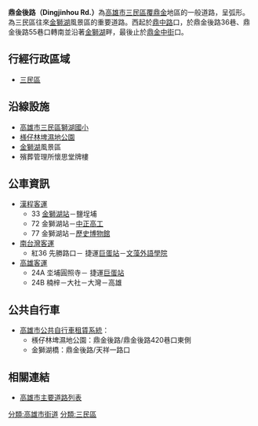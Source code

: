 {{Infobox TwRoad2
|bgcolorh=DARKGREEN
|colorh=white
|code=
|name= 鼎金後路
|enname= Dingjinhou Rd.
|level= 一般道路
|length=
|sec=
|lastext=
|line=
|start= [[鼎中路|鼎中路]]
|end= [[鼎金中街|鼎金中街]]
|junc= [[鼎力路|鼎力路]]
|img=
|cap=
|size=
|left= 
|right= [[鼎金中街|鼎金中街]]
|leftlink= 
|leftdirection= W
|rightlink= [[鼎金中街|鼎金中街]]
|rightdirection= S
|SN=
|SNtype=
|SNNum=
|SN2=
|SN2type=
|SN2Num=
|SN3=
|SN3type=
|SN3Num=
}}
'''鼎金後路（Dingjinhou Rd.）'''為[[高雄市|高雄市]][[三民區|三民區]][[覆鼎金|覆鼎金]]地區的一般道路，呈弧形。為三民區往來[[金獅湖|金獅湖]]風景區的重要道路。西起於[[鼎中路|鼎中路]]口，於鼎金後路36巷、鼎金後路55巷口轉南並沿著[[金獅湖|金獅湖]]畔，最後止於[[鼎金中街|鼎金中街]]口。

== 行經行政區域 ==
* [[三民區|三民區]]

== 沿線設施 ==
* [[高雄市三民區獅湖國民小學|高雄市三民區獅湖國小]]
* [[檨仔林埤濕地公園|檨仔林埤濕地公園]]
* [[金獅湖|金獅湖]]風景區
* 殯葬管理所懷思堂牌樓

== 公車資訊 ==
* [[漢程客運|漢程客運]]
** 33 [[金獅湖站|金獅湖站]]－鹽埕埔
** 72 金獅湖站－[[高雄市立中正高級工業職業學校|中正高工]]
** 77 金獅湖站－[[歷史博物館|歷史博物館]]
* [[南台灣客運|南台灣客運]]
** 紅36 先勝路口－<!-- 注释出：[[File:Kaohsiung_Metro_Logo(Logo_Only).svg|23px]] -->捷運[[巨蛋站|巨蛋站]]－[[文藻外語學院|文藻外語學院]]
* [[高雄客運|高雄客運]]
** 24A 坔埔圓照寺－<!-- 注释出：[[File:Kaohsiung_Metro_Logo(Logo_Only).svg|25px]] -->捷運[[巨蛋站|巨蛋站]]
** 24B 楠梓－大社－大灣－高雄
== 公共自行車 ==
* [[高雄市公共自行車租賃系統|高雄市公共自行車租賃系統]]：
** 檨仔林埤濕地公園：鼎金後路/鼎金後路420巷口東側
** 金獅湖橋：鼎金後路/天祥一路口

== 相關連結 ==
* [[高雄市主要道路列表|高雄市主要道路列表]]
 
{{高雄市重要道路}}

[[分類:高雄市街道|分類:高雄市街道]]
[[分類:三民區|分類:三民區]]

{{TW-road-stub}}